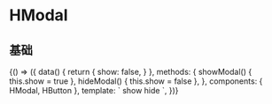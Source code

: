 
<Meta title="HModal" component={HModal} name="HModal" argTypes={{}} />

# HModal

## 基础

<Canvas>
  <Story name="基础">
    {() => ({
      data() {
        return {
          show: false,
        }
      },
      methods: {
        showModal() {
          this.show = true
        },
        hideModal() {
          this.show = false
        },
      },
      components: { HModal, HButton },
      template: `
<HButton @click="showModal">show</HButton>
<HModal name="HModal" :show="show">
  <HButton @click="hideModal">hide</HButton>
</HModal>
`,
    })}
  </Story>
</Canvas>
